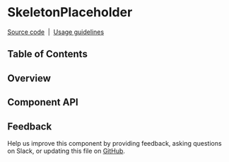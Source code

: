 
<Meta of={SkeletonPlaceholderStories} />

# SkeletonPlaceholder

[Source code](https://github.com/carbon-design-system/carbon/tree/main/packages/react/src/components/SkeletonPlaceholder)
&nbsp;|&nbsp;
[Usage guidelines](https://www.carbondesignsystem.com/patterns/loading-pattern/#skeleton-states)

## Table of Contents

## Overview

<Canvas of={SkeletonPlaceholderStories.Default} />

## Component API

<ArgTypes />

## Feedback

Help us improve this component by providing feedback, asking questions on Slack,
or updating this file on
[GitHub](https://github.com/carbon-design-system/carbon/edit/main/packages/react/src/components/SkeletonPlaceholder/SkeletonPlaceholder.mdx).
